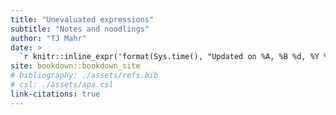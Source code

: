 ```yaml
---
title: "Unevaluated expressions"
subtitle: "Notes and noodlings"
author: "TJ Mahr"
date: > 
  `r knitr::inline_expr('format(Sys.time(), "Updated on %A, %B %d, %Y %I:%M %p")')`
site: bookdown::bookdown_site
# bibliography: ./assets/refs.bib
# csl: ./assets/apa.csl
link-citations: true
---
```


